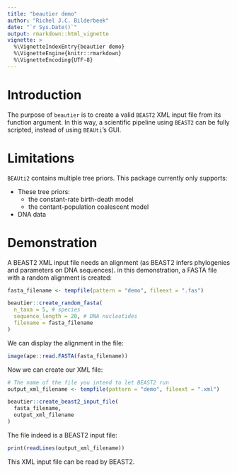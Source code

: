 ```yaml
---
title: "beautier demo"
author: "Richel J.C. Bilderbeek"
date: "`r Sys.Date()`"
output: rmarkdown::html_vignette
vignette: >
  %\VignetteIndexEntry{beautier demo}
  %\VignetteEngine{knitr::rmarkdown}
  %\VignetteEncoding{UTF-8}
---
```


# Introduction

The purpose of `beautier` is to create a valid `BEAST2` XML input file
from its function argument. In this way, a scientific pipeline using 
`BEAST2` can be fully scripted, instead of using `BEAUti`'s GUI.

# Limitations

`BEAUti2` contains multiple tree priors. This package currently
only supports:

 * These tree priors:
    * the constant-rate birth-death model
    * the contant-population coalescent model
 * DNA data

# Demonstration

A BEAST2 XML input file needs an alignment (as BEAST2 infers
phylogenies and parameters on DNA sequences). in this demonstration,
a FASTA file with a random alignment is created:

```r
fasta_filename <- tempfile(pattern = "demo", fileext = ".fas")

beautier::create_random_fasta(
  n_taxa = 5, # species
  sequence_length = 20, # DNA nucleotides
  filename = fasta_filename
)
```

We can display the alignment in the file:


```r
image(ape::read.FASTA(fasta_filename))
```

Now we can create our XML file:

```r
# The name of the file you intend to let BEAST2 run
output_xml_filename <- tempfile(pattern = "demo", fileext = ".xml")

beautier::create_beast2_input_file(
  fasta_filename,
  output_xml_filename
)
```

The file indeed is a BEAST2 input file:

```r
print(readLines(output_xml_filename))
```

This XML input file can be read by BEAST2.
